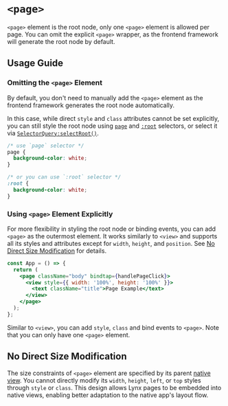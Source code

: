# `<page>`


`<page>` element is the root node, only one `<page>` element is allowed per page. You can omit the explicit `<page>` wrapper, as the frontend framework will generate the root node by default.

## Usage Guide

### Omitting the `<page>` Element

By default, you don't need to manually add the `<page>` element as the frontend framework generates the root node automatically.

In this case, while direct `style` and `class` attributes cannot be set explicitly, you can still style the root node using [`page`](api/css/selectors#using-page-to-select-the-root-node) and [`:root`](api/css/selectors#root-selector) selectors, or select it via [`SelectorQuery:selectRoot()`](api/lynx-api/selector-query/selector-query-select-root).

```css
/* use `page` selector */
page {
  background-color: white;
}

/* or you can use `:root` selector */
:root {
  background-color: white;
}
```

<Go
  example="page"
  defaultFile="src/no_page_tag/index.scss"
  defaultEntryFile="dist/no_page_tag.lynx.bundle"
  img="https://lf-lynx.tiktok-cdns.com/obj/lynx-artifacts-oss-sg/lynx-website/assets/doc/no_page_tag.png"
  highlight="{1-3,5-8}"
  entry="src/no_page_tag/"
/>

### Using `<page>` Element Explicitly

For more flexibility in styling the root node or binding events, you can add `<page>` as the outermost element. It works similarly to `<view>` and supports all its styles and attributes except for `width`, `height`, and `position`. See [No Direct Size Modification](#no-direct-size-modification) for details.

```jsx {3,7}
const App = () => {
  return (
    <page className="body" bindtap={handlePageClick}>
      <view style={{ width: '100%', height: '100%' }}>
        <text className="title">Page Example</text>
      </view>
    </page>
  );
};
```

Similar to `<view>`, you can add `style`, `class` and bind events to `<page>`. Note that you can only have one `<page>` element.

<Go
  example="page"
  defaultFile="src/with_page_tag/index.tsx"
  img="https://lf-lynx.tiktok-cdns.com/obj/lynx-artifacts-oss-sg/lynx-website/assets/doc/with_page_tag.png"
  entry="src/with_page_tag/"
  highlight="{13,29}"
/>

## No Direct Size Modification

The size constraints of `<page>` element are specified by its parent [native view](guide/embed-lynx-to-native#Constraining-LynxView). You cannot directly modify its `width`, `height`, `left`, or `top` styles through `style` or `class`. This design allows Lynx pages to be embedded into native views, enabling better adaptation to the native app's layout flow.
